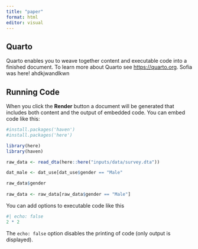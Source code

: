```yaml
---
title: "paper"
format: html
editor: visual
---
```


## Quarto

Quarto enables you to weave together content and executable code into a finished document. To learn more about Quarto see <https://quarto.org>. Sofia was here! ahdkjwandlkwn

## Running Code

When you click the **Render** button a document will be generated that includes both content and the output of embedded code. You can embed code like this:

```r
#install.packages('haven')
#install.packages('here')

library(here)
library(haven)

raw_data <- read_dta(here::here("inputs/data/survey.dta"))

dat_male <- dat_use[dat_use$gender == "Male"

raw_data$gender
                    
raw_data <- raw_data[raw_data$gender == "Male"]
```

You can add options to executable code like this

```r
#| echo: false
2 * 2
```

The `echo: false` option disables the printing of code (only output is displayed).
